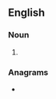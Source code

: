 ==English==

===Noun===
{{head|en|noun plural form}}

# {{plural of|hairnet|lang=en}}

===Anagrams===
* {{anagrams|en|Tehranis|inearths|therians}}